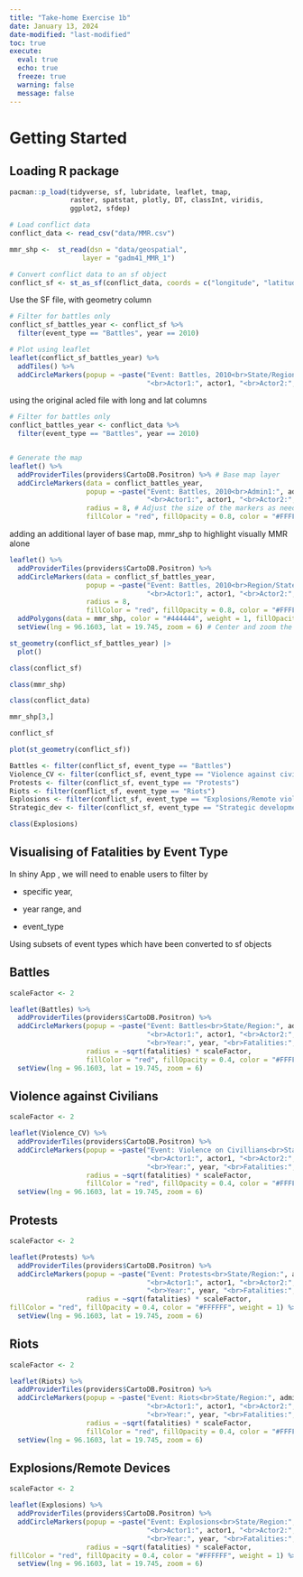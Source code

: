 ```yaml
---
title: "Take-home Exercise 1b"
date: January 13, 2024
date-modified: "last-modified"
toc: true
execute: 
  eval: true
  echo: true
  freeze: true
  warning: false
  message: false
---
```


# Getting Started

## Loading R package

```r
pacman::p_load(tidyverse, sf, lubridate, leaflet, tmap,
               raster, spatstat, plotly, DT, classInt, viridis,
               ggplot2, sfdep)
```

```r
# Load conflict data
conflict_data <- read_csv("data/MMR.csv")

mmr_shp <-  st_read(dsn = "data/geospatial",  
                  layer = "gadm41_MMR_1")

# Convert conflict data to an sf object
conflict_sf <- st_as_sf(conflict_data, coords = c("longitude", "latitude"), crs = 4326)

```

Use the SF file, with geometry column

```r
# Filter for battles only
conflict_sf_battles_year <- conflict_sf %>%
  filter(event_type == "Battles", year == 2010)

# Plot using leaflet
leaflet(conflict_sf_battles_year) %>%
  addTiles() %>%
  addCircleMarkers(popup = ~paste("Event: Battles, 2010<br>State/Region:", admin1, 
                                  "<br>Actor1:", actor1, "<br>Actor2:", actor2))

```

using the original acled file with long and lat columns

```r
# Filter for battles only
conflict_battles_year <- conflict_data %>%
  filter(event_type == "Battles", year == 2010)


# Generate the map
leaflet() %>%
  addProviderTiles(providers$CartoDB.Positron) %>% # Base map layer
  addCircleMarkers(data = conflict_battles_year, 
                   popup = ~paste("Event: Battles, 2010<br>Admin1:", admin1, 
                                  "<br>Actor1:", actor1, "<br>Actor2:", actor2),
                   radius = 8, # Adjust the size of the markers as needed
                   fillColor = "red", fillOpacity = 0.8, color = "#FFFFFF", weight = 1) 

```

adding an additional layer of base map, mmr_shp to highlight visually MMR alone

```r

leaflet() %>%
  addProviderTiles(providers$CartoDB.Positron) %>%
  addCircleMarkers(data = conflict_sf_battles_year, 
                   popup = ~paste("Event: Battles, 2010<br>Region/State:", admin1, 
                                  "<br>Actor1:", actor1, "<br>Actor2:", actor2),
                   radius = 8,
                   fillColor = "red", fillOpacity = 0.8, color = "#FFFFFF", weight = 1) %>%
  addPolygons(data = mmr_shp, color = "#444444", weight = 1, fillOpacity = 0.5) %>% # Adding borders
  setView(lng = 96.1603, lat = 19.745, zoom = 6) # Center and zoom the map on Myanmar

```

```r
st_geometry(conflict_sf_battles_year) |> 
  plot()
```

```r
class(conflict_sf)
```

```r
class(mmr_shp)
```

```r
class(conflict_data)
```

```r
mmr_shp[3,]
```

```r
conflict_sf
```

```r
plot(st_geometry(conflict_sf))
```

```r
Battles <- filter(conflict_sf, event_type == "Battles")
Violence_CV <- filter(conflict_sf, event_type == "Violence against civilians")
Protests <- filter(conflict_sf, event_type == "Protests")
Riots <- filter(conflict_sf, event_type == "Riots")
Explosions <- filter(conflict_sf, event_type == "Explosions/Remote violence")
Strategic_dev <- filter(conflict_sf, event_type == "Strategic developments")

```

```r
class(Explosions)
```

## Visualising of Fatalities by Event Type

In shiny App , we will need to enable users to filter by

-   specific year,

-   year range, and

-   event_type

Using subsets of event types which have been converted to sf objects

::: panel-tabset
## Battles

```r
scaleFactor <- 2  

leaflet(Battles) %>%
  addProviderTiles(providers$CartoDB.Positron) %>%
  addCircleMarkers(popup = ~paste("Event: Battles<br>State/Region:", admin1, 
                                  "<br>Actor1:", actor1, "<br>Actor2:", actor2,
                                  "<br>Year:", year, "<br>Fatalities:", fatalities),
                   radius = ~sqrt(fatalities) * scaleFactor,
                   fillColor = "red", fillOpacity = 0.4, color = "#FFFFFF", weight = 1) %>% 
  setView(lng = 96.1603, lat = 19.745, zoom = 6)
```

## Violence against Civilians

```r
scaleFactor <- 2  

leaflet(Violence_CV) %>%
  addProviderTiles(providers$CartoDB.Positron) %>%
  addCircleMarkers(popup = ~paste("Event: Violence on Civillians<br>State/Region:", admin1, 
                                  "<br>Actor1:", actor1, "<br>Actor2:", actor2,
                                  "<br>Year:", year, "<br>Fatalities:", fatalities),
                   radius = ~sqrt(fatalities) * scaleFactor,
                   fillColor = "red", fillOpacity = 0.4, color = "#FFFFFF", weight = 1) %>% 
  setView(lng = 96.1603, lat = 19.745, zoom = 6)
```

## Protests

```r
scaleFactor <- 2  

leaflet(Protests) %>%
  addProviderTiles(providers$CartoDB.Positron) %>%
  addCircleMarkers(popup = ~paste("Event: Protests<br>State/Region:", admin1, 
                                  "<br>Actor1:", actor1, "<br>Actor2:", actor2,
                                  "<br>Year:", year, "<br>Fatalities:", fatalities),
                   radius = ~sqrt(fatalities) * scaleFactor,
fillColor = "red", fillOpacity = 0.4, color = "#FFFFFF", weight = 1) %>% 
  setView(lng = 96.1603, lat = 19.745, zoom = 6)
```

## Riots

```r
scaleFactor <- 2  

leaflet(Riots) %>%
  addProviderTiles(providers$CartoDB.Positron) %>%
  addCircleMarkers(popup = ~paste("Event: Riots<br>State/Region:", admin1, 
                                  "<br>Actor1:", actor1, "<br>Actor2:", actor2,
                                  "<br>Year:", year, "<br>Fatalities:", fatalities),
                   radius = ~sqrt(fatalities) * scaleFactor,
                   fillColor = "red", fillOpacity = 0.4, color = "#FFFFFF", weight = 1) %>% 
  setView(lng = 96.1603, lat = 19.745, zoom = 6)
```

## Explosions/Remote Devices

```r
scaleFactor <- 2  

leaflet(Explosions) %>%
  addProviderTiles(providers$CartoDB.Positron) %>%
  addCircleMarkers(popup = ~paste("Event: Explosions<br>State/Region:", admin1, 
                                  "<br>Actor1:", actor1, "<br>Actor2:", actor2,
                                  "<br>Year:", year, "<br>Fatalities:", fatalities),
                   radius = ~sqrt(fatalities) * scaleFactor,
fillColor = "red", fillOpacity = 0.4, color = "#FFFFFF", weight = 1) %>% 
  setView(lng = 96.1603, lat = 19.745, zoom = 6)

```
:::

